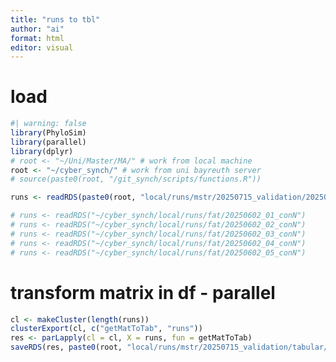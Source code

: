 ```yaml
---
title: "runs to tbl"
author: "ai"
format: html
editor: visual
---
```


# load

```r
#| warning: false
library(PhyloSim)
library(parallel)
library(dplyr)
# root <- "~/Uni/Master/MA/" # work from local machine
root <- "~/cyber_synch/" # work from uni bayreuth server
# source(paste0(root, "/git_synch/scripts/functions.R"))
```

```r
runs <- readRDS(paste0(root, "local/runs/mstr/20250715_validation/20250715_MstrRunConN.rds"))

# runs <- readRDS("~/cyber_synch/local/runs/fat/20250602_01_conN")
# runs <- readRDS("~/cyber_synch/local/runs/fat/20250602_02_conN")
# runs <- readRDS("~/cyber_synch/local/runs/fat/20250602_03_conN")
# runs <- readRDS("~/cyber_synch/local/runs/fat/20250602_04_conN")
# runs <- readRDS("~/cyber_synch/local/runs/fat/20250602_05_conN")
```

# transform matrix in df - parallel

```r
cl <- makeCluster(length(runs))
clusterExport(cl, c("getMatToTab", "runs"))
res <- parLapply(cl = cl, X = runs, fun = getMatToTab)
saveRDS(res, paste0(root, "local/runs/mstr/20250715_validation/tabular/20250715_MstrRunConNTab.rds"))
```

